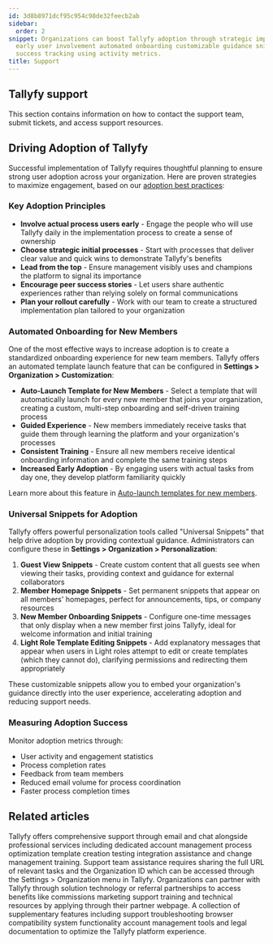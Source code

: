 ```yaml
---
id: 3d8b8971dcf95c954c98de32feecb2ab
sidebar:
  order: 2
snippet: Organizations can boost Tallyfy adoption through strategic implementation
  early user involvement automated onboarding customizable guidance snippets and continuous
  success tracking using activity metrics.
title: Support
---
```


## Tallyfy support

This section contains information on how to contact the support team, submit tickets, and access support resources.

## Driving Adoption of Tallyfy

Successful implementation of Tallyfy requires thoughtful planning to ensure strong user adoption across your organization. Here are proven strategies to maximize engagement, based on our [adoption best practices](https://tallyfy.com/adopting-workflow-software/):

### Key Adoption Principles

- **Involve actual process users early** - Engage the people who will use Tallyfy daily in the implementation process to create a sense of ownership
- **Choose strategic initial processes** - Start with processes that deliver clear value and quick wins to demonstrate Tallyfy's benefits
- **Lead from the top** - Ensure management visibly uses and champions the platform to signal its importance
- **Encourage peer success stories** - Let users share authentic experiences rather than relying solely on formal communications
- **Plan your rollout carefully** - Work with our team to create a structured implementation plan tailored to your organization

### Automated Onboarding for New Members

One of the most effective ways to increase adoption is to create a standardized onboarding experience for new team members. Tallyfy offers an automated template launch feature that can be configured in **Settings > Organization > Customization**:

- **Auto-Launch Template for New Members** - Select a template that will automatically launch for every new member that joins your organization, creating a custom, multi-step onboarding and self-driven training process
- **Guided Experience** - New members immediately receive tasks that guide them through learning the platform and your organization's processes
- **Consistent Training** - Ensure all new members receive identical onboarding information and complete the same training steps
- **Increased Early Adoption** - By engaging users with actual tasks from day one, they develop platform familiarity quickly

Learn more about this feature in [Auto-launch templates for new members](/products/pro/settings/org-settings/how-to-auto-launch-templates-for-new-members/).

### Universal Snippets for Adoption

Tallyfy offers powerful personalization tools called "Universal Snippets" that help drive adoption by providing contextual guidance. Administrators can configure these in **Settings > Organization > Personalization**:

1. **Guest View Snippets** - Create custom content that all guests see when viewing their tasks, providing context and guidance for external collaborators
2. **Member Homepage Snippets** - Set permanent snippets that appear on all members' homepages, perfect for announcements, tips, or company resources
3. **New Member Onboarding Snippets** - Configure one-time messages that only display when a new member first joins Tallyfy, ideal for welcome information and initial training
4. **Light Role Template Editing Snippets** - Add explanatory messages that appear when users in Light roles attempt to edit or create templates (which they cannot do), clarifying permissions and redirecting them appropriately

These customizable snippets allow you to embed your organization's guidance directly into the user experience, accelerating adoption and reducing support needs.

### Measuring Adoption Success

Monitor adoption metrics through:
- User activity and engagement statistics
- Process completion rates 
- Feedback from team members
- Reduced email volume for process coordination
- Faster process completion times


<PageTree />


## Related articles
<CardGrid>
<LinkTitleCard header="<b>Support > Contact Tallyfy support or engage in professional services</b>" href="/products/pro/miscellaneous/support/how-can-i-contact-tallyfys-support-team/" > Tallyfy offers comprehensive support through email and chat alongside professional services including dedicated account management process optimization template creation testing integration assistance and change management training. </LinkTitleCard>
<LinkTitleCard header="<b>Support > Provide necessary info to Tallyfy's support team</b>" href="/products/pro/miscellaneous/support/how-to-provide-necessary-info-to-tallyfy-support/" > Support team assistance requires sharing the full URL of relevant tasks and the Organization ID which can be accessed through the Settings > Organization menu in Tallyfy. </LinkTitleCard>
<LinkTitleCard header="<b>Miscellaneous > Become a Tallyfy Partner</b>" href="/products/pro/miscellaneous/how-can-i-become-a-tallyfy-partner/" > Organizations can partner with Tallyfy through solution technology or referral partnerships to access benefits like commissions marketing support training and technical resources by applying through their partner webpage. </LinkTitleCard>
<LinkTitleCard header="<b>Pro > Miscellaneous</b>" href="/products/pro/miscellaneous/" > A collection of supplementary features including support troubleshooting browser compatibility system functionality account management tools and legal documentation to optimize the Tallyfy platform experience. </LinkTitleCard>
</CardGrid>